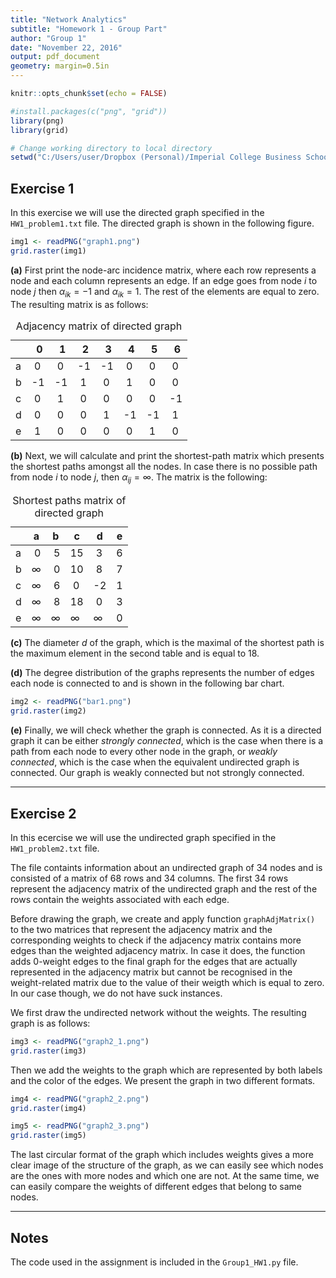 ```yaml
---
title: "Network Analytics"
subtitle: "Homework 1 - Group Part"
author: "Group 1"
date: "November 22, 2016"
output: pdf_document
geometry: margin=0.5in
---
```


```r
knitr::opts_chunk$set(echo = FALSE)

#install.packages(c("png", "grid"))
library(png)
library(grid)

# Change working directory to local directory
setwd("C:/Users/user/Dropbox (Personal)/Imperial College Business School/MSc Business Analytics/Autumn Term/Network Analytics/Homework 1/Group Part/Git_Repo/NetworkXOperations")
```

## Exercise 1

In this exercise we will use the directed graph specified in the `HW1_problem1.txt` file. The directed graph is shown in the following figure.

```r
img1 <- readPNG("graph1.png")
grid.raster(img1)
```


**(a)** First print the node-arc incidence matrix, where each row represents a node and each column represents an edge. If an edge goes from node $i$ to node $j$ then $\alpha_{ik} = -1$ and $\alpha_{ik} = 1$. The rest of the elements are equal to zero. The resulting matrix is as follows:

Table: Adjacency matrix of directed graph

|   |\ 0 | \ 1 | \ 2 | \ 3 |\ 4 | \ 5 | \ 6 |
|---|---|---|---|---|---|---|---|    
| a |\ 0|\ 0 |-1| -1| \ 0| \ 0| \ 0|
| b | -1|-1 |\ 1|\ 0|\ 1| \ 0| \ 0 |
| c |\ 0 |\ 1 |\ 0|\ 0|\ 0| \ 0| -1 |
| d |\ 0 |\ 0 |\ 0|\ 1| -1| -1| \ 1 |
| e |\ 1 |\ 0 |\ 0|\ 0| \ 0| \ 1| \ 0 |

**(b)** Next, we will calculate and print the shortest-path matrix which presents the shortest paths amongst all the nodes. In case there is no possible path from node $i$ to node $j$, then $\alpha_{ij} = \infty$. The matrix is the following:

Table: Shortest paths matrix of directed graph

|   | a | b | c | d | e |
|---|---|---|---|---|---|
| a | \ 0 | \ 5 | 15| \ 3 | 6 |
| b |$\infty$| \ 0 | 10| \ 8 | 7 |
| c |$\infty$| \ 6 | \ 0|-2 | 1 |
| d |$\infty$| \ 8 | 18| \ 0 | 3 |
| e |$\infty$|$\infty$|$\infty$|$\infty$| 0 |

**(c)** The diameter $d$ of the graph, which is the maximal of the shortest path is the maximum element in the second table and is equal to 18.

**(d)** The degree distribution of the graphs represents the number of edges each node is connected to and is shown in the following bar chart.

```r
img2 <- readPNG("bar1.png")
grid.raster(img2)
```

**(e)** Finally, we will check whether the graph is connected. As it is a directed graph it can be either *strongly connected*, which is the case when there is a path from each node to every other node in the graph, or *weakly connected*, which is the case when the equivalent undirected graph is connected. Our graph is weakly connected but not strongly connected.

---

## Exercise 2

In this ecercise we will use the undirected graph specified in the `HW1_problem2.txt` file.

The file containts information about an undirected graph of 34 nodes and is consisted of a matrix of 68 rows and 34 columns. The first 34 rows represent the adjacency matrix of the undirected graph and the rest of the rows contain the weights associated with each edge.

Before drawing the graph, we create and apply function `graphAdjMatrix()` to the two matrices that represent the adjacency matrix and the corresponding weights to check if the adjacency matrix contains more edges than the weighted adjacency matrix. In case it does, the function adds 0-weight edges to the final graph for the edges that are actually represented in the adjacency matrix but cannot be recognised in the weight-related matrix due to the value of their weigth which is equal to zero. In our case though, we do not have suck instances.

We first draw the undirected network without the weights. The resulting graph is as follows:

```r
img3 <- readPNG("graph2_1.png")
grid.raster(img3)
```

Then we add the weights to the graph which are represented by both labels and the color of the edges. We present the graph in two different formats.

```r
img4 <- readPNG("graph2_2.png")
grid.raster(img4)
```

```r
img5 <- readPNG("graph2_3.png")
grid.raster(img5)
```

The last circular format of the graph which includes weights gives a more clear image of the structure of the graph, as we can easily see which nodes are the ones with more nodes and which one are not. At the same time, we can easily compare the weights of different edges that belong to same nodes.

---

## Notes

The code used in the assignment is included in the `Group1_HW1.py` file.
